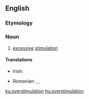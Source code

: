 ==English==

===Etymology===
{{prefix|over|stimulation|lang=en}}

===Noun===
{{en-noun|~}}

# [[excessive]] [[stimulation]]

====Translations====
{{trans-top|excessive stimulation}}
* Irish: {{t|ga|róspreagthacht|f}}
{{trans-mid}}
* Romanian: {{t|ro|stimulare excesivă|f}}, {{t|ro|superstimulare|f}}, {{t|ro|suprastimulare}}
{{trans-bottom}}

[[ku:overstimulation]]
[[hu:overstimulation]]